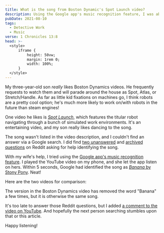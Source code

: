 ```yaml
---
title: What is the song from Boston Dynamic's Spot Launch video?
description: Using the Google app's music recognition feature, I was able to identify the song as "Banana" by Stony Pony
pubDate: 2021-08-10
tags:
  - Detective Work
  - Music
verse: 1 Chronicles 13:8
head: >-
  <style>
      iframe {
          height: 50vw;
          margin: 1rem 0;
          width: 100%;
      }
  </style>
---
```



My three-year-old son _really_ likes Boston Dynamics videos. He frequently requests to watch them and will parade around the house as Spot, Atlas, or Stretch/Handle. As far as little kid fixations on machines go, I think robots are a pretty cool option; he's much more likely to work on/with robots in the future than steam engines!

One video he likes is [_Spot Launch_](https://www.youtube.com/watch?v=wlkCQXHEgjA), which features the titular robot navigating through a bunch of simulated work environments. It's an entertaining video, and my son really likes dancing to the song.

The song wasn't listed in the video description, and I couldn't find an answer via a Google search. I did find [two unanswered](https://www.reddit.com/r/NameThatSong/comments/isqmyu/what_is_the_song_in_the_spot_launch_ad_from/) and [archived questions](https://www.reddit.com/r/Music/comments/d9fn4j/help_identifying_song_from_spot_launch_boston/) on Reddit asking for help identifying the song.

With my wife's help, I tried using the [Google app's music recognition feature](https://blog.google/products/search/hum-to-search/). I played the YouTube video on my phone, and she let the app listen on hers. Within 5 seconds, Google had identified the song as [_Banana_ by Stony Pony](https://www.youtube.com/watch?v=tZaAmapkp4Q). Neat!

Here are the two videos for comparison:

<YouTube
  url="https://www.youtube.com/watch?v=tZaAmapkp4Q"
  title="'Banana' by Stony Pony"
/>

<YouTube
  url="https://www.youtube.com/watch?v=wlkCQXHEgjA"
  title="'Spot Launch' by Boston Dynamics"
/>

The version in the Boston Dynamics video has removed the word "Banana" a few times, but it is otherwise the same song.

It's too late to answer those Reddit questions, but I added [a comment to the video on YouTube](https://www.youtube.com/watch?v=wlkCQXHEgjA&lc=UgwqRUzrTpMJJlVCMQt4AaABAg). And hopefully the next person searching stumbles upon that or this article.

Happy listening!
